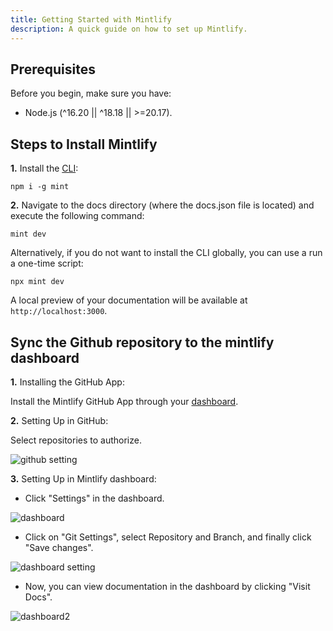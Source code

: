 ---
title: Getting Started with Mintlify
description: A quick guide on how to set up Mintlify.
---

## Prerequisites

Before you begin, make sure you have:

- Node.js (^16.20 || ^18.18 || >=20.17).


## Steps to Install Mintlify

**1.** Install the [CLI](https://www.npmjs.com/package/mint):

```
npm i -g mint
```

**2.** Navigate to the docs directory (where the docs.json file is located) and execute the following command:

```
mint dev
```

Alternatively, if you do not want to install the CLI globally, you can use a run a one-time script:

```
npx mint dev
```

A local preview of your documentation will be available at `http://localhost:3000`.

## Sync the Github repository to the mintlify dashboard

**1.** Installing the GitHub App:

Install the Mintlify GitHub App through your [dashboard](https://dashboard.mintlify.com/settings/organization/github-app).

**2.** Setting Up in GitHub:

Select repositories to authorize.

<img
  src="./images/image1.png"
  alt="github setting"
/>

**3.** Setting Up in Mintlify dashboard:

- Click "Settings" in the dashboard.

<img
  src="./images/image2.png"
  alt="dashboard"
/>

- Click on "Git Settings", select Repository and Branch, and finally click "Save changes".

<img
  src="./images/image3.png"
  alt="dashboard setting"
/>

- Now, you can view documentation in the dashboard by clicking "Visit Docs".

<img
  src="./images/image4.png"
  alt="dashboard2"
/>